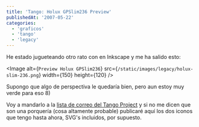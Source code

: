 ```yaml
---
title: 'Tango: Holux GPSlim236 Preview'
publishedAt: '2007-05-22'
categories:
  - 'graficos'
  - 'tango'
  - 'legacy'
---
```


He estado jugueteando otro rato con en Inkscape y me ha salido esto:

\<Image
alt={`Preview Holux GPSlim236`}
src={`/static/images/legacy/holux-slim-236.png`}
width={150}
height={120}
/>

Supongo que algo de perspectiva le quedaría bien, pero aun estoy muy verde para eso 8)

Voy a mandarlo a la [lista de correo del Tango Project](http://lists.freedesktop.org/mailman/listinfo/tango-artists) y si no me dicen que son una porquería (cosa altamente probable) publicaré aquí los dos iconos que tengo hasta ahora, SVG's incluidos, por supuesto.

